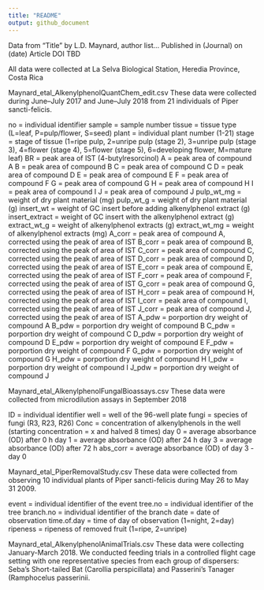 ```yaml
---
title: "README"
output: github_document
---
```

Data from "Title" by L.D. Maynard, author list... 
Published in (Journal) on (date)
Article DOI TBD

All data were collected at La Selva Biological Station, Heredia Province, Costa Rica

Maynard_etal_AlkenylphenolQuantChem_edit.csv
These data were collected during June–July 2017 and June–July 2018 from 21 individuals of 
Piper sancti-felicis. 

no = individual identifier
sample = sample number
tissue = tissue type (L=leaf, P=pulp/flower, S=seed)
plant = individual plant number (1-21)
stage = stage of tissue (1=ripe pulp, 2=unripe pulp (stage 2), 3=unripe pulp (stage 3), 4=flower (stage 4), 5=flower (stage 5), 6=developing flower, M=mature leaf)
BR = peak area of IST (4-butylresorcinol)
A = peak area of compound A
B = peak area of compound B
C = peak area of compound C
D = peak area of compound D
E = peak area of compound E
F = peak area of compound F 
G = peak area of compound G
H = peak area of compound H 
I = peak area of compound I 
J = peak area of compound J
pulp_wt_mg = weight of dry plant material (mg)
pulp_wt_g = weight of dry plant material (g)
insert_wt = weight of GC insert before adding alkenylphenol extract (g)
insert_extract = weight of GC insert with the alkenylphenol extract (g)
extract_wt_g = weight of alkenylphenol extracts (g)
extract_wt_mg = weight of alkenylphenol extracts (mg)
A_corr = peak area of compound A, corrected using the peak of area of IST
B_corr = peak area of compound B, corrected using the peak of area of IST
C_corr = peak area of compound C, corrected using the peak of area of IST
D_corr = peak area of compound D, corrected using the peak of area of IST
E_corr = peak area of compound E, corrected using the peak of area of IST
F_corr = peak area of compound F, corrected using the peak of area of IST
G_corr = peak area of compound G, corrected using the peak of area of IST
H_corr = peak area of compound H, corrected using the peak of area of IST
I_corr = peak area of compound I, corrected using the peak of area of IST
J_corr = peak area of compound J, corrected using the peak of area of IST
A_pdw = porportion dry weight of compound A
B_pdw = porportion dry weight of compound B
C_pdw = porportion dry weight of compound C
D_pdw = porportion dry weight of compound D
E_pdw = porportion dry weight of compound E
F_pdw = porportion dry weight of compound F
G_pdw = porportion dry weight of compound G
H_pdw = porportion dry weight of compound H
I_pdw = porportion dry weight of compound I
J_pdw = porportion dry weight of compound J

Maynard_etal_AlkenylphenolFungalBioassays.csv
These data were collected from microdilution assays in September 2018

ID = individual identifier
well = well of the 96-well plate
fungi = species of fungi (R3, R23, R26)
Conc = concentration of alkenylphenols in the well (starting concentration = x and halved 8 times)
day 0 = average absorbance (OD) after 0 h
day 1 = average absorbance (OD) after 24 h
day 3 = average absorbance (OD) after 72 h
abs_corr = average absorbance (OD) of day 3 - day 0

Maynard_etal_PiperRemovalStudy.csv
These data were collected from observing 10 individual plants of Piper sancti-felicis
during May 26 to May 31 2009.

event = individual identifier of the event
tree.no = individual identifier of the tree
branch.no = individual identifier of the branch
date = date of observation
time.of.day = time of day of observation (1=night, 2=day)
ripeness = ripeness of removed fruit (1=ripe, 2=unripe)


Maynard_etal_AlkenylphenolAnimalTrials.csv
These data were collecting January-March 2018. We conducted feeding trials in a 
controlled flight cage setting with one representative species from each group of 
dispersers: Seba’s Short-tailed Bat (Carollia perspicillata) and 
Passerini’s Tanager (Ramphocelus passerinii. 

